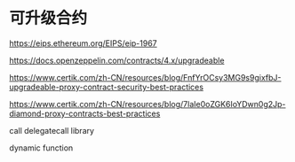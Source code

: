 # 可升级合约


https://eips.ethereum.org/EIPS/eip-1967

https://docs.openzeppelin.com/contracts/4.x/upgradeable

https://www.certik.com/zh-CN/resources/blog/FnfYrOCsy3MG9s9gixfbJ-upgradeable-proxy-contract-security-best-practices

https://www.certik.com/zh-CN/resources/blog/7laIe0oZGK6IoYDwn0g2Jp-diamond-proxy-contracts-best-practices

call delegatecall library

dynamic function 